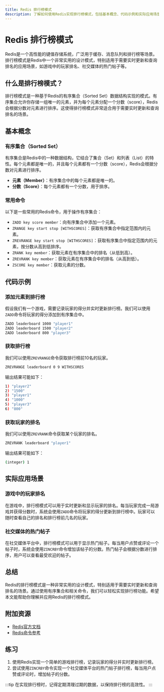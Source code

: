 ```yaml
---
title: Redis 排行榜模式
description: 了解如何使用Redis实现排行榜模式，包括基本概念、代码示例和实际应用场景。
---
```


# Redis 排行榜模式

Redis是一个高性能的键值存储系统，广泛用于缓存、消息队列和排行榜等场景。排行榜模式是Redis中一个非常实用的设计模式，特别适用于需要实时更新和查询排名的应用场景，如游戏中的玩家排名、社交媒体的热门帖子等。

## 什么是排行榜模式？

排行榜模式是一种基于Redis的有序集合（Sorted Set）数据结构实现的模式。有序集合允许你存储一组唯一的元素，并为每个元素分配一个分数（score），Redis会根据分数对元素进行排序。这使得排行榜模式非常适合用于需要实时更新和查询排名的场景。

## 基本概念

### 有序集合（Sorted Set）

有序集合是Redis中的一种数据结构，它结合了集合（Set）和列表（List）的特性。每个元素都是唯一的，并且每个元素都有一个分数（score），Redis会根据分数对元素进行排序。

- **元素（Member）**：有序集合中的每个元素都是唯一的。
- **分数（Score）**：每个元素都有一个分数，用于排序。

### 常用命令

以下是一些常用的Redis命令，用于操作有序集合：

- `ZADD key score member`：向有序集合中添加一个元素。
- `ZRANGE key start stop [WITHSCORES]`：获取有序集合中指定范围内的元素。
- `ZREVRANGE key start stop [WITHSCORES]`：获取有序集合中指定范围内的元素，按分数从高到低排序。
- `ZRANK key member`：获取元素在有序集合中的排名（从低到高）。
- `ZREVRANK key member`：获取元素在有序集合中的排名（从高到低）。
- `ZSCORE key member`：获取元素的分数。

## 代码示例

### 添加元素到排行榜

假设我们有一个游戏，需要记录玩家的得分并实时更新排行榜。我们可以使用`ZADD`命令将玩家的得分添加到有序集合中。

```bash
ZADD leaderboard 1000 "player1"
ZADD leaderboard 1500 "player2"
ZADD leaderboard 800 "player3"
```

### 获取排行榜

我们可以使用`ZREVRANGE`命令获取排行榜前10名的玩家。

```bash
ZREVRANGE leaderboard 0 9 WITHSCORES
```

输出结果可能如下：

```bash
1) "player2"
2) "1500"
3) "player1"
4) "1000"
5) "player3"
6) "800"
```

### 获取玩家的排名

我们可以使用`ZREVRANK`命令获取某个玩家的排名。

```bash
ZREVRANK leaderboard "player1"
```

输出结果可能如下：

```bash
(integer) 1
```

## 实际应用场景

### 游戏中的玩家排名

在游戏中，排行榜模式可以用于实时更新和显示玩家的排名。每当玩家完成一局游戏并获得分数时，系统会使用`ZADD`命令将玩家的得分更新到排行榜中。玩家可以随时查看自己的排名和排行榜前几名的玩家。

### 社交媒体的热门帖子

在社交媒体平台中，排行榜模式可以用于显示热门帖子。每当用户点赞或评论一个帖子时，系统会使用`ZINCRBY`命令增加该帖子的分数。热门帖子会根据分数进行排序，用户可以查看最受欢迎的帖子。

## 总结

Redis的排行榜模式是一种非常实用的设计模式，特别适用于需要实时更新和查询排名的场景。通过使用有序集合和相关命令，我们可以轻松实现排行榜功能。希望本文能帮助你理解并应用Redis的排行榜模式。

## 附加资源

- [Redis官方文档](https://redis.io/documentation)
- [Redis命令参考](https://redis.io/commands)

## 练习

1. 使用Redis实现一个简单的游戏排行榜，记录玩家的得分并实时更新排行榜。
2. 尝试使用`ZINCRBY`命令实现一个社交媒体平台的热门帖子排行榜，每当用户点赞或评论时，增加帖子的分数。

:::tip
在实现排行榜时，记得定期清理过期的数据，以保持排行榜的高效性。
:::